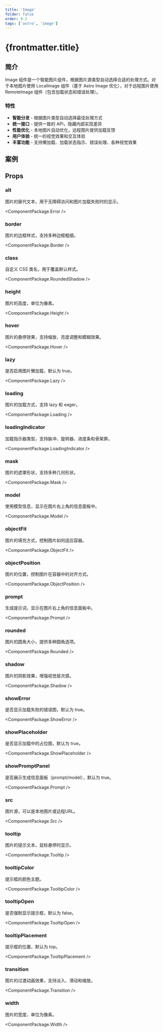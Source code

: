 ```yaml
---
title: 'Image'
folder: false
order: 9.2
tags: ['astro', 'image']
---
```



# {frontmatter.title}

## 简介

Image 组件是一个智能图片组件，根据图片源类型自动选择合适的处理方式。对于本地图片使用 LocalImage 组件（基于 Astro Image 优化），对于远程图片使用 RemoteImage 组件（包含加载状态和错误处理）。

### 特性

- **智能分发** - 根据图片类型自动选择最佳处理方式
- **统一接口** - 提供一致的 API，隐藏内部实现差异
- **性能优化** - 本地图片自动优化，远程图片提供加载反馈
- **用户体验** - 统一的视觉效果和交互体验
- **丰富功能** - 支持懒加载、加载状态指示、错误处理、各种视觉效果

## 案例

<ImageBasic />

## Props

### alt

图片的替代文本，用于无障碍访问和图片加载失败时的显示。

<ComponentPackage.Error />

### border

图片的边框样式，支持多种边框粗细。

<ComponentPackage.Border />

### class

自定义 CSS 类名，用于覆盖默认样式。

<ComponentPackage.RoundedShadow />

### height

图片的高度，单位为像素。

<ComponentPackage.Height />

### hover

图片的悬停效果，支持缩放、亮度调整和模糊效果。

<ComponentPackage.Hover />

### lazy

是否启用图片懒加载，默认为 true。

<ComponentPackage.Lazy />

### loading

图片的加载方式，支持 lazy 和 eager。

<ComponentPackage.Loading />

### loadingIndicator

加载指示器类型，支持脉冲、旋转器、进度条和骨架屏。

<ComponentPackage.LoadingIndicator />

### mask

图片的遮罩形状，支持多种几何形状。

<ComponentPackage.Mask />

### model

使用模型信息，显示在图片右上角的信息面板中。

<ComponentPackage.Model />

### objectFit

图片的填充方式，控制图片如何适应容器。

<ComponentPackage.ObjectFit />

### objectPosition

图片的位置，控制图片在容器中的对齐方式。

<ComponentPackage.ObjectPosition />

### prompt

生成提示词，显示在图片右上角的信息面板中。

<ComponentPackage.Prompt />

### rounded

图片的圆角大小，提供多种圆角选项。

<ComponentPackage.Rounded />

### shadow

图片的阴影效果，增强视觉层次感。

<ComponentPackage.Shadow />

### showError

是否显示加载失败的错误图，默认为 true。

<ComponentPackage.ShowError />

### showPlaceholder

是否显示加载中的占位图，默认为 true。

<ComponentPackage.ShowPlaceholder />

### showPromptPanel

是否展示生成信息面板（prompt/model），默认为 true。

<ComponentPackage.Prompt />

### src

图片源，可以是本地图片或远程URL。

<ComponentPackage.Src />

### tooltip

图片的提示文本，鼠标悬停时显示。

<ComponentPackage.Tooltip />

### tooltipColor

提示框的颜色主题。

<ComponentPackage.TooltipColor />

### tooltipOpen

是否强制显示提示框，默认为 false。

<ComponentPackage.TooltipOpen />

### tooltipPlacement

提示框的位置，默认为 top。

<ComponentPackage.TooltipPlacement />

### transition

图片的过渡动画效果，支持淡入、滑动和缩放。

<ComponentPackage.Transition />

### width

图片的宽度，单位为像素。

<ComponentPackage.Width />
